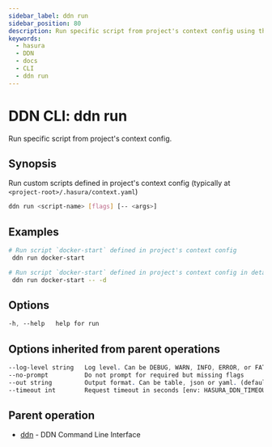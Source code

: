 ```yaml
---
sidebar_label: ddn run
sidebar_position: 80
description: Run specific script from project's context config using the DDN CLI
keywords:
  - hasura
  - DDN
  - docs
  - CLI
  - ddn run
---
```


# DDN CLI: ddn run

Run specific script from project's context config.

## Synopsis

Run custom scripts defined in project's context config (typically at `<project-root>/.hasura/context.yaml`)

```bash
ddn run <script-name> [flags] [-- <args>]
```

## Examples

```bash
# Run script `docker-start` defined in project's context config
 ddn run docker-start

# Run script `docker-start` defined in project's context config in detached mode
 ddn run docker-start -- -d
```

## Options

```sass
-h, --help   help for run
```

## Options inherited from parent operations

```sass
--log-level string   Log level. Can be DEBUG, WARN, INFO, ERROR, or FATAL. (default "INFO")
--no-prompt          Do not prompt for required but missing flags
--out string         Output format. Can be table, json or yaml. (default "table")
--timeout int        Request timeout in seconds [env: HASURA_DDN_TIMEOUT] (default 100)
```

## Parent operation

- [ddn](/cli/commands/ddn) - DDN Command Line Interface
